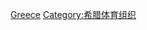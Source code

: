 {{Commons category|National sports teams of Greece}}
[[Category:各國國家體育隊|Greece]]
[[Category:希腊体育组织|Category:希腊体育组织]]